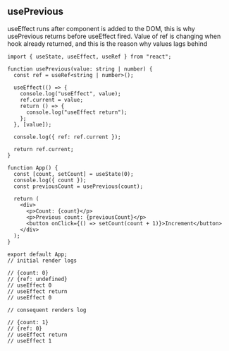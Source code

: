 
## usePrevious

useEffect runs after component is added to the DOM, this is
why usePrevious returns before useEffect fired. Value of ref is changing
when hook already returned, and this is the reason why values lags behind

```tsx title="usePrevious"
import { useState, useEffect, useRef } from "react";

function usePrevious(value: string | number) {
  const ref = useRef<string | number>();

  useEffect(() => {
    console.log("useEffect", value);
    ref.current = value;
    return () => {
      console.log("useEffect return");
    };
  }, [value]);

  console.log({ ref: ref.current });

  return ref.current;
}

function App() {
  const [count, setCount] = useState(0);
  console.log({ count });
  const previousCount = usePrevious(count);

  return (
    <div>
      <p>Count: {count}</p>
      <p>Previous count: {previousCount}</p>
      <button onClick={() => setCount(count + 1)}>Increment</button>
    </div>
  );
}

export default App;
// initial render logs

// {count: 0}
// {ref: undefined}
// useEffect 0
// useEffect return
// useEffect 0

// consequent renders log

// {count: 1}
// {ref: 0}
// useEffect return
// useEffect 1
```

